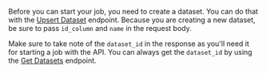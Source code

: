 Before you can start your job, you need to create a dataset. You can do that with the [Upsert Dataset](/api-reference/dataset/upsert-dataset) endpoint. Because you are creating a new dataset, be sure to pass `id_column` and `name` in the request body.

Make sure to take note of the `dataset_id` in the response as you'll need it for starting a job with the API. You can always get the `dataset_id` by using the [Get Datasets](/api-reference/dataset/get-datasets) endpoint.